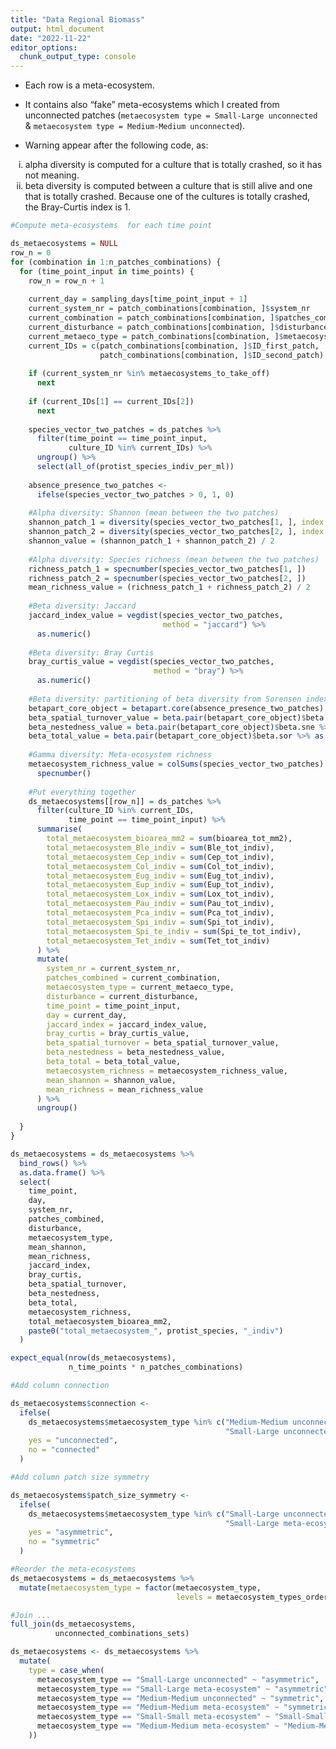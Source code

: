 ```yaml
---
title: "Data Regional Biomass"
output: html_document
date: "2022-11-22"
editor_options: 
  chunk_output_type: console
---
```


-   Each row is a meta-ecosystem.

-   It contains also "fake" meta-ecosystems which I created from unconnected patches (`metaecosystem type = Small-Large unconnected` & `metaecosystem type = Medium-Medium unconnected`).

- Warning appear after the following code, as:
(i) alpha diversity is computed for a culture that is totally crashed, so it has not meaning.
(ii) beta diversity is computed between a culture that is still alive and one that is totally crashed. Because one of the cultures is totally crashed, the Bray-Curtis index is 1.

```r

#Compute meta-ecosystems  for each time point 

ds_metaecosystems = NULL
row_n = 0
for (combination in 1:n_patches_combinations) {
  for (time_point_input in time_points) {
    row_n = row_n + 1
    
    current_day = sampling_days[time_point_input + 1]
    current_system_nr = patch_combinations[combination, ]$system_nr
    current_combination = patch_combinations[combination, ]$patches_combined
    current_disturbance = patch_combinations[combination, ]$disturbance
    current_metaeco_type = patch_combinations[combination, ]$metaecosystem_type
    current_IDs = c(patch_combinations[combination, ]$ID_first_patch,
                    patch_combinations[combination, ]$ID_second_patch)
    
    if (current_system_nr %in% metaecosystems_to_take_off)
      next
    
    if (current_IDs[1] == current_IDs[2])
      next
    
    species_vector_two_patches = ds_patches %>%
      filter(time_point == time_point_input,
             culture_ID %in% current_IDs) %>%
      ungroup() %>%
      select(all_of(protist_species_indiv_per_ml))
    
    absence_presence_two_patches <-
      ifelse(species_vector_two_patches > 0, 1, 0)
    
    #Alpha diversity: Shannon (mean between the two patches)
    shannon_patch_1 = diversity(species_vector_two_patches[1, ], index = "shannon")
    shannon_patch_2 = diversity(species_vector_two_patches[2, ], index = "shannon")
    shannon_value = (shannon_patch_1 + shannon_patch_2) / 2
    
    #Alpha diversity: Species richness (mean between the two patches)
    richness_patch_1 = specnumber(species_vector_two_patches[1, ])
    richness_patch_2 = specnumber(species_vector_two_patches[2, ])
    mean_richness_value = (richness_patch_1 + richness_patch_2) / 2
    
    #Beta diversity: Jaccard
    jaccard_index_value = vegdist(species_vector_two_patches,
                                  method = "jaccard") %>%
      as.numeric()
    
    #Beta diversity: Bray Curtis
    bray_curtis_value = vegdist(species_vector_two_patches,
                                method = "bray") %>%
      as.numeric()
    
    #Beta diversity: partitioning of beta diversity from Sorensen index into turnover (Simpson pair-wise dissimilarity) and nestedness (nestedness-fraction of Sorensen)
    betapart_core_object = betapart.core(absence_presence_two_patches)
    beta_spatial_turnover_value = beta.pair(betapart_core_object)$beta.sim %>% as.double()
    beta_nestedness_value = beta.pair(betapart_core_object)$beta.sne %>% as.double()
    beta_total_value = beta.pair(betapart_core_object)$beta.sor %>% as.double()
    
    #Gamma diversity: Meta-ecosystem richness
    metaecosystem_richness_value = colSums(species_vector_two_patches) %>%
      specnumber()
    
    #Put everything together
    ds_metaecosystems[[row_n]] = ds_patches %>%
      filter(culture_ID %in% current_IDs,
             time_point == time_point_input) %>%
      summarise(
        total_metaecosystem_bioarea_mm2 = sum(bioarea_tot_mm2),
        total_metaecosystem_Ble_indiv = sum(Ble_tot_indiv),
        total_metaecosystem_Cep_indiv = sum(Cep_tot_indiv),
        total_metaecosystem_Col_indiv = sum(Col_tot_indiv),
        total_metaecosystem_Eug_indiv = sum(Eug_tot_indiv),
        total_metaecosystem_Eup_indiv = sum(Eup_tot_indiv),
        total_metaecosystem_Lox_indiv = sum(Lox_tot_indiv),
        total_metaecosystem_Pau_indiv = sum(Pau_tot_indiv),
        total_metaecosystem_Pca_indiv = sum(Pca_tot_indiv),
        total_metaecosystem_Spi_indiv = sum(Spi_tot_indiv),
        total_metaecosystem_Spi_te_indiv = sum(Spi_te_tot_indiv),
        total_metaecosystem_Tet_indiv = sum(Tet_tot_indiv)
      ) %>%
      mutate(
        system_nr = current_system_nr,
        patches_combined = current_combination,
        metaecosystem_type = current_metaeco_type,
        disturbance = current_disturbance,
        time_point = time_point_input,
        day = current_day,
        jaccard_index = jaccard_index_value,
        bray_curtis = bray_curtis_value,
        beta_spatial_turnover = beta_spatial_turnover_value,
        beta_nestedness = beta_nestedness_value,
        beta_total = beta_total_value,
        metaecosystem_richness = metaecosystem_richness_value,
        mean_shannon = shannon_value,
        mean_richness = mean_richness_value
      ) %>%
      ungroup()
    
  }
}

ds_metaecosystems = ds_metaecosystems %>%
  bind_rows() %>%
  as.data.frame() %>%
  select(
    time_point,
    day,
    system_nr,
    patches_combined,
    disturbance,
    metaecosystem_type,
    mean_shannon,
    mean_richness,
    jaccard_index,
    bray_curtis,
    beta_spatial_turnover,
    beta_nestedness,
    beta_total,
    metaecosystem_richness,
    total_metaecosystem_bioarea_mm2,
    paste0("total_metaecosystem_", protist_species, "_indiv")
  )
```

```r
expect_equal(nrow(ds_metaecosystems), 
             n_time_points * n_patches_combinations)
```

```r
#Add column connection

ds_metaecosystems$connection <-
  ifelse(
    ds_metaecosystems$metaecosystem_type %in% c("Medium-Medium unconnected",
                                                "Small-Large unconnected"),
    yes = "unconnected",
    no = "connected"
  )
```

```r
#Add column patch size symmetry

ds_metaecosystems$patch_size_symmetry <-
  ifelse(
    ds_metaecosystems$metaecosystem_type %in% c("Small-Large unconnected",
                                                "Small-Large meta-ecosystem"),
    yes = "asymmetric",
    no = "symmetric"
  )

```

```r
#Reorder the meta-ecosystems
ds_metaecosystems = ds_metaecosystems %>%
  mutate(metaecosystem_type = factor(metaecosystem_type,
                                     levels = metaecosystem_types_ordered))
```

```r
#Join ...
full_join(ds_metaecosystems,
          unconnected_combinations_sets)
```

```r
ds_metaecosystems <- ds_metaecosystems %>%
  mutate(
    type = case_when(
      metaecosystem_type == "Small-Large unconnected" ~ "asymmetric",
      metaecosystem_type == "Small-Large meta-ecosystem" ~ "asymmetric",
      metaecosystem_type == "Medium-Medium unconnected" ~ "symmetric",
      metaecosystem_type == "Medium-Medium meta-ecosystem" ~ "symmetric",
      metaecosystem_type == "Small-Small meta-ecosystem" ~ "Small-Small",
      metaecosystem_type == "Medium-Medium meta-ecosystem" ~ "Medium-Medium"
    ))
```

